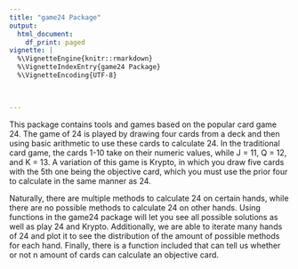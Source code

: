 ---
title: "game24 Package"
output:
  html_document:
    df_print: paged
vignette: |
  %\VignetteEngine{knitr::rmarkdown} 
  %\VignetteIndexEntry{game24 Package} 
  %\VignetteEncoding{UTF-8}
  


---


  This package contains tools and games based on the popular card game 24. The game of 24 is played by drawing four cards from a deck and then using basic arithmetic to use these cards to calculate 24. In the traditional card game, the cards 1-10 take on their numeric values, while J = 11, Q = 12, and K = 13. A variation of this game is Krypto, in which you draw five cards with the 5th one being the objective card, which you must use the prior four to calculate in the same manner as 24. 
  
  Naturally, there are multiple methods to calculate 24 on certain hands, while there are no possible methods to calculate 24 on other hands. Using functions in the game24 package will let you see all possible solutions as well as play 24 and Krypto. Additionally, we are able to iterate many hands of 24 and plot it to see the distribution of the amount of possible methods for each hand. Finally, there is a function included that can tell us whether or not n amount of cards can calculate an objective card.
